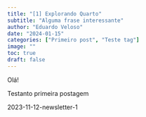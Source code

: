 ```yaml
---
title: "[1] Explorando Quarto"
subtitle: "Alguma frase interessante"
author: "Eduardo Veloso"
date: "2024-01-15"
categories: ["Primeiro post", "Teste tag"]
image: ""
toc: true
draft: false
---
```


Olá!

Testanto primeira postagem

2023-11-12-newsletter-1
